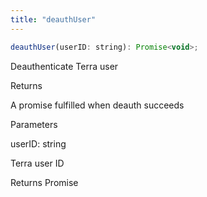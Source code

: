 ```yaml
---
title: "deauthUser"
---
```

```javascript javascript
deauthUser(userID: string): Promise<void>;

```

Deauthenticate Terra user

Returns

A promise fulfilled when deauth succeeds

Parameters

userID: string

Terra user ID

Returns Promise



